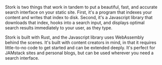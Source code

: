 Stork is two things that work in tandem to put a beautiful, fast, and accurate search interface on your static site. First, it's a program that indexes your content and writes that index to disk. Second, it's a Javascript library that downloads that index, hooks into a search input, and displays optimal search results immediately to your user, as they type.

Stork is built with Rust, and the Javascript library uses WebAssembly behind the scenes. It's built with content creators in mind, in that it requires little-to-no code to get started and can be extended deeply. It's perfect for JAMstack sites and personal blogs, but can be used wherever you need a search interface.